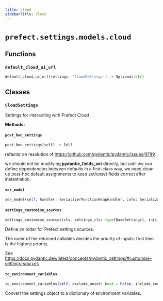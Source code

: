 ```yaml
---
title: cloud
sidebarTitle: cloud
---
```


# `prefect.settings.models.cloud`

## Functions

### `default_cloud_ui_url` <sup><a href="https://github.com/prefecthq/prefect/blob/main/src/prefect/settings/models/cloud.py#L14" target="_blank"><Icon icon="github" style="width: 14px; height: 14px;" /></a></sup>

```python
default_cloud_ui_url(settings: 'CloudSettings') -> Optional[str]
```

## Classes

### `CloudSettings` <sup><a href="https://github.com/prefecthq/prefect/blob/main/src/prefect/settings/models/cloud.py#L31" target="_blank"><Icon icon="github" style="width: 14px; height: 14px;" /></a></sup>


Settings for interacting with Prefect Cloud


**Methods:**

#### `post_hoc_settings` <sup><a href="https://github.com/prefecthq/prefect/blob/main/src/prefect/settings/models/cloud.py#L54" target="_blank"><Icon icon="github" style="width: 14px; height: 14px;" /></a></sup>

```python
post_hoc_settings(self) -> Self
```

refactor on resolution of https://github.com/pydantic/pydantic/issues/9789

we should not be modifying __pydantic_fields_set__ directly, but until we can
define dependencies between defaults in a first-class way, we need clean up
post-hoc default assignments to keep set/unset fields correct after instantiation.


#### `ser_model` <sup><a href="https://github.com/prefecthq/prefect/blob/main/src/prefect/settings/base.py#L134" target="_blank"><Icon icon="github" style="width: 14px; height: 14px;" /></a></sup>

```python
ser_model(self, handler: SerializerFunctionWrapHandler, info: SerializationInfo) -> Any
```

#### `settings_customise_sources` <sup><a href="https://github.com/prefecthq/prefect/blob/main/src/prefect/settings/base.py#L33" target="_blank"><Icon icon="github" style="width: 14px; height: 14px;" /></a></sup>

```python
settings_customise_sources(cls, settings_cls: type[BaseSettings], init_settings: PydanticBaseSettingsSource, env_settings: PydanticBaseSettingsSource, dotenv_settings: PydanticBaseSettingsSource, file_secret_settings: PydanticBaseSettingsSource) -> tuple[PydanticBaseSettingsSource, ...]
```

Define an order for Prefect settings sources.

The order of the returned callables decides the priority of inputs; first item is the highest priority.

See https://docs.pydantic.dev/latest/concepts/pydantic_settings/#customise-settings-sources


#### `to_environment_variables` <sup><a href="https://github.com/prefecthq/prefect/blob/main/src/prefect/settings/base.py#L91" target="_blank"><Icon icon="github" style="width: 14px; height: 14px;" /></a></sup>

```python
to_environment_variables(self, exclude_unset: bool = False, include_secrets: bool = True, include_aliases: bool = False) -> dict[str, str]
```

Convert the settings object to a dictionary of environment variables.

